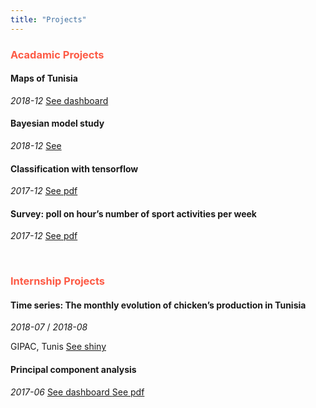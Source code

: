 ```yaml
---
title: "Projects" 
---
```


<!---
<article>
<h3><a href="talk-2017-09-data-donuts.html">Ex-nihilo data analysis; getting up and running with limited resources</a></h3>
<div class="summary">
<span><i class="fa fa-calendar"></i> _2017-09_</span>
<p>Data + Donuts | Los angeles, CA</p>
<a class="btn btn-outline-primary btn-sm" href="talk-2017-09-data-donuts.html" role="button">Full Post</a>
</div>
</article>
--->

<article>
<h3><font color="#FD5A45">Acadamic Projects</font></h3>
<h4>Maps of Tunisia</h4>
<div class="summary">
<span><i class="fa fa-calendar"></i> _2018-12_</span>
<a class="btn btn-outline-primary btn-sm" href="https://salmabouslama.shinyapps.io/Tunisia/" role="button">See dashboard</a>
</div>

<div class="summary">
<h4>Bayesian model study</h4>
<span><i class="fa fa-calendar"></i> _2018-12_</span>
<a class="btn btn-outline-primary btn-sm" href="https://www.kaggle.com/salmabouslama/bayesian-model-example" role="button">See</a>
</div>

<div class="summary">
<h4>Classification with tensorflow</h4>
<span><i class="fa fa-calendar"></i> _2017-12_</span>
<a class="btn btn-outline-primary btn-sm" href="tensorflow.pdf" role="button">See pdf</a>
</div>

<div class="summary">
<h4>Survey: poll on hour’s number of sport activities per week</h4>
<span><i class="fa fa-calendar"></i> _2017-12_</span>
<a class="btn btn-outline-primary btn-sm" href="SONDAGE.pdf" role="button">See pdf</a>
</div>
</article>

<br>

<article>
<h3><font color="#FD5A45">Internship Projects</font></h3>
<div class="summary">
 <h4>Time series: The monthly evolution of chicken’s production in Tunisia</h4>
<span><i class="fa fa-calendar"></i> _2018-07_ / _2018-08_</span>
<p>GIPAC, Tunis
<a class="btn btn-outline-primary btn-sm" href="talk-2018-09-ucla-cpl.html" role="button">See shiny</a></p>
</div>

<div class="summary">
<h4>Principal component analysis</h4>
<span><i class="fa fa-calendar"></i> _2017-06_</span>
<a class="btn btn-outline-primary btn-sm" href="projetacp.html" role="button">See dashboard </a>
<a class="btn btn-outline-primary btn-sm" href="projetacp/vfbgf.pdf" role="button">See pdf</a>
</div>
</article>

<br>

